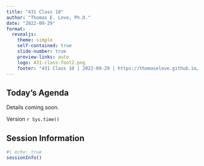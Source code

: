 ```yaml
---
title: "431 Class 10"
author: "Thomas E. Love, Ph.D."
date: "2022-09-29"
format:
  revealjs: 
    theme: simple
    self-contained: true
    slide-number: true
    preview-links: auto
    logo: 431-class-foot2.png
    footer: "431 Class 10 | 2022-09-29 | https://thomaselove.github.io/431-2022/"
---
```


## Today's Agenda

Details coming soon.

::: aside
Version `r Sys.time()`
:::

## Session Information

```r
#| echo: true
sessionInfo()
```